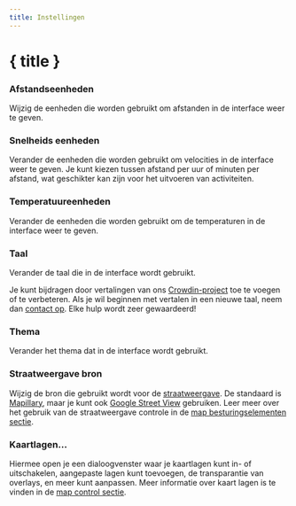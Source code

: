 ```yaml
---
title: Instellingen
---
```


<script lang="ts">
</script>

# { title }

### <Ruler size="16" class="inline-block" style="margin-bottom: 2px" /> Afstandseenheden

Wijzig de eenheden die worden gebruikt om afstanden in de interface weer te geven.

### <Zap size="16" class="inline-block" style="margin-bottom: 2px" /> Snelheids eenheden

Verander de eenheden die worden gebruikt om velocities in de interface weer te geven.
Je kunt kiezen tussen afstand per uur of minuten per afstand, wat geschikter kan zijn voor het uitvoeren van activiteiten.

### <Thermometer size="16" class="inline-block" style="margin-bottom: 2px" /> Temperatuureenheden

Verander de eenheden die worden gebruikt om de temperaturen in de interface weer te geven.

### <Languages size="16" class="inline-block" style="margin-bottom: 2px" /> Taal

Verander de taal die in de interface wordt gebruikt.

<DocsNote>

Je kunt bijdragen door vertalingen van ons <a href="https://crowdin.com/project/gpxstudio" target="_blank">Crowdin-project</a> toe te voegen of te verbeteren.
Als je wil beginnen met vertalen in een nieuwe taal, neem dan <a href="#contact">contact op</a>.
Elke hulp wordt zeer gewaardeerd!

</DocsNote>

### <Sun size="16" class="inline-block" style="margin-bottom: 2px" /> Thema

Verander het thema dat in de interface wordt gebruikt.

### <PersonStanding size="16" class="inline-block" style="margin-bottom: 2px" /> Straatweergave bron

Wijzig de bron die gebruikt wordt voor de [straatweergave](../map-controls).
De standaard is <a href="https://www.mapillary.com" target="_blank">Mapillary</a>, maar je kunt ook <a href="https://www.google.com/streetview/" target="_blank">Google Street View</a> gebruiken.
Leer meer over het gebruik van de straatweergave controle in de [map besturingselementen sectie](../map-controls).

### <Layers size="16" class="inline-block" style="margin-bottom: 2px" /> Kaartlagen...

Hiermee open je een dialoogvenster waar je kaartlagen kunt in- of uitschakelen, aangepaste lagen kunt toevoegen, de transparantie van overlays, en meer kunt aanpassen.
Meer informatie over kaart lagen is te vinden in de [map control sectie](../map-controls).
